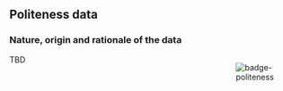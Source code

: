 
## Politeness data {#app-93-data-sets-politeness}

### Nature, origin and rationale of the data

<div style = "float:right; width:20%;">
<img src="visuals/badge-politeness.png" alt="badge-politeness">
</div>

TBD

